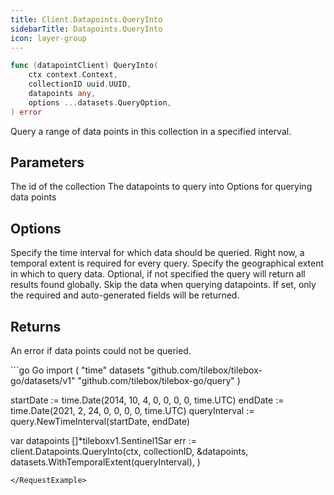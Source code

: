 ```yaml
---
title: Client.Datapoints.QueryInto
sidebarTitle: Datapoints.QueryInto
icon: layer-group
---
```


```go
func (datapointClient) QueryInto(
    ctx context.Context,
    collectionID uuid.UUID,
    datapoints any,
    options ...datasets.QueryOption,
) error
```

Query a range of data points in this collection in a specified interval.

## Parameters

<ParamField path="collectionID" type="uuid.UUID">
  The id of the collection
</ParamField>
<ParamField path="datapoints" type="[]proto.Message">
  The datapoints to query into
</ParamField>
<ParamField path="options" type="[]datasets.QueryOption">
  Options for querying data points
</ParamField>

## Options

<ParamField path="WithTemporalExtent(temporalExtent query.TemporalExtent)">
  Specify the time interval for which data should be queried.
  Right now, a temporal extent is required for every query.
</ParamField>
<ParamField path="WithSpatialExtent(spatialExtent orb.Geometry)">
  Specify the geographical extent in which to query data.
  Optional, if not specified the query will return all results found globally.
</ParamField>
<ParamField path="WithSkipData()" default="false">
  Skip the data when querying datapoints.
  If set, only the required and auto-generated fields will be returned.
</ParamField>

## Returns

An error if data points could not be queried.

<RequestExample>
```go Go
import (
  "time"
  datasets "github.com/tilebox/tilebox-go/datasets/v1"
	"github.com/tilebox/tilebox-go/query"
)

startDate := time.Date(2014, 10, 4, 0, 0, 0, 0, time.UTC) 
endDate := time.Date(2021, 2, 24, 0, 0, 0, 0, time.UTC) 
queryInterval := query.NewTimeInterval(startDate, endDate)

var datapoints []*tileboxv1.Sentinel1Sar
err := client.Datapoints.QueryInto(ctx,
    collectionID,
    &datapoints,
    datasets.WithTemporalExtent(queryInterval),
)
```
</RequestExample>
